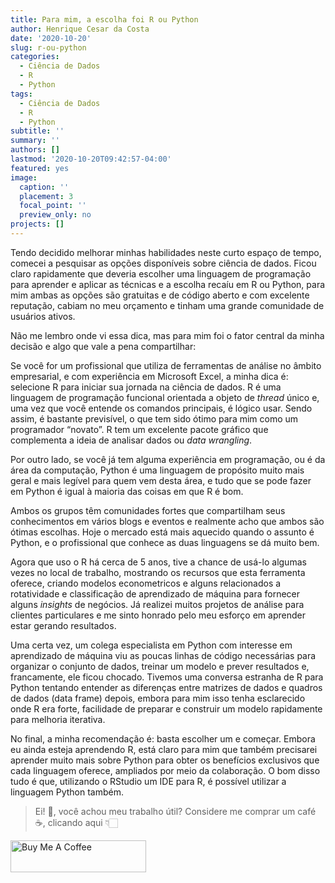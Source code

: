 ```yaml
---
title: Para mim, a escolha foi R ou Python
author: Henrique Cesar da Costa
date: '2020-10-20'
slug: r-ou-python
categories:
  - Ciência de Dados
  - R
  - Python
tags:
  - Ciência de Dados
  - R
  - Python
subtitle: ''
summary: ''
authors: []
lastmod: '2020-10-20T09:42:57-04:00'
featured: yes
image:
  caption: ''
  placement: 3
  focal_point: ''
  preview_only: no
projects: []
---
```


Tendo decidido melhorar minhas habilidades neste curto espaço de tempo, comecei a pesquisar as opções disponíveis sobre ciência de dados. Ficou claro rapidamente que deveria escolher uma linguagem de programação para aprender e aplicar as técnicas e a escolha recaíu em R ou Python, para mim ambas as opções são gratuitas e de código aberto e com excelente reputação, cabiam no meu orçamento e tinham uma grande comunidade de usuários ativos.

Não me lembro onde vi essa dica, mas para mim foi o fator central da minha decisão e algo que vale a pena compartilhar:

Se você for um profissional que utiliza de ferramentas de análise no âmbito empresarial, e com experiência em Microsoft Excel, a minha dica é: selecione R para iniciar sua jornada na ciência de dados. R é uma linguagem de programação funcional orientada a objeto de _thread_ único e, uma vez que você entende os comandos principais, é lógico usar. Sendo assim, é bastante previsível, o que tem sido ótimo para mim como um programador "novato". R tem um excelente pacote gráfico que complementa a ideia de analisar dados ou _data wrangling_.

Por outro lado, se você já tem alguma experiência em programação, ou é da área da computação, Python é uma linguagem de propósito muito mais geral e mais legível para quem vem desta área, e tudo que se pode fazer em Python é igual à maioria das coisas em que R é bom.

Ambos os grupos têm comunidades fortes que compartilham seus conhecimentos em vários blogs e eventos e realmente acho que ambos são ótimas escolhas. Hoje o mercado está mais aquecido quando o assunto é Python, e o profissional que conhece as duas linguagens se dá muito bem.

Agora que uso o R há cerca de 5 anos, tive a chance de usá-lo algumas vezes no local de trabalho, mostrando os recursos que esta ferramenta oferece, criando modelos econometricos e alguns relacionados a rotatividade e classificação de aprendizado de máquina para fornecer alguns _insights_ de negócios. Já realizei muitos projetos de análise para clientes particulares e me sinto honrado pelo meu esforço em aprender estar gerando resultados.

Uma certa vez, um colega especialista em Python com interesse em aprendizado de máquina viu as poucas linhas de código necessárias para organizar o conjunto de dados, treinar um modelo e prever resultados e, francamente, ele ficou chocado. Tivemos uma conversa estranha de R para Python tentando entender as diferenças entre matrizes de dados e quadros de dados (data frame) depois, embora para mim isso tenha esclarecido onde R era forte, facilidade de preparar e construir um modelo rapidamente para melhoria iterativa.

No final, a minha recomendação é: basta escolher um e começar. Embora eu ainda esteja aprendendo R, está claro para mim que também precisarei aprender muito mais sobre Python para obter os benefícios exclusivos que cada linguagem oferece, ampliados por meio da colaboração. O bom disso tudo é que, utilizando o RStudio um IDE para R, é possível utilizar a linguagem Python também.




> Ei! 👋, você achou meu trabalho útil? Considere me comprar um café ☕, clicando aqui 👇🏻 


<a href="https://www.buymeacoffee.com/hcostax" target="_blank"><img src="https://cdn.buymeacoffee.com/buttons/default-blue.png" alt="Buy Me A Coffee" style="height: 51px !important;width: 217px !important;" ></a>

